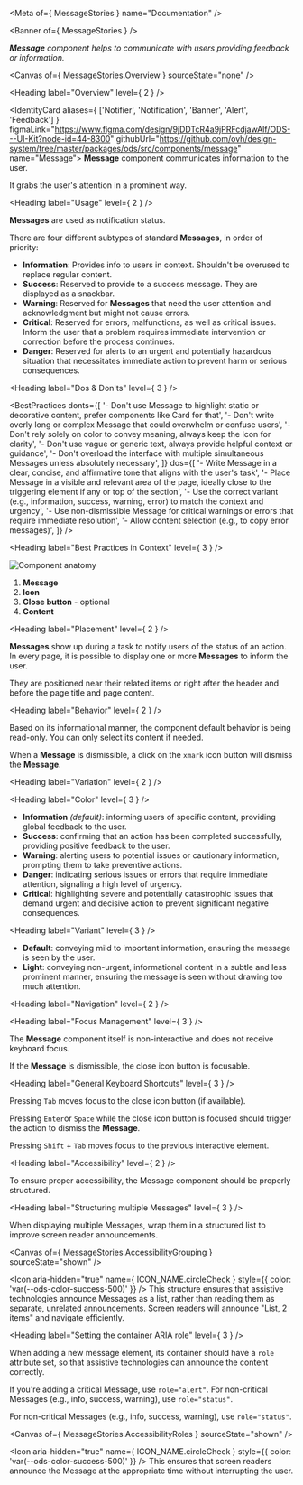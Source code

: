 
<Meta of={ MessageStories } name="Documentation" />

<Banner of={ MessageStories } />

_**Message** component helps to communicate with users providing feedback or information._

<Canvas of={ MessageStories.Overview } sourceState="none" />

<Heading label="Overview" level={ 2 } />

<IdentityCard aliases={ ['Notifier', 'Notification', 'Banner', 'Alert', 'Feedback'] }
              figmaLink="https://www.figma.com/design/9jDDTcR4a9jPRFcdjawAlf/ODS---UI-Kit?node-id=44-8300"
              githubUrl="https://github.com/ovh/design-system/tree/master/packages/ods/src/components/message"
              name="Message">
  **Message** component communicates information to the user.

  It grabs the user's attention in a prominent way.
</IdentityCard>

<Heading label="Usage" level={ 2 } />

**Messages** are used as notification status.

There are four different subtypes of standard **Messages**, in order of priority:

- **Information**: Provides info to users in context. Shouldn't be overused to replace regular content.
- **Success**: Reserved to provide to a success message. They are displayed as a snackbar.
- **Warning**: Reserved for **Messages** that need the user attention and acknowledgment but might not cause errors.
- **Critical**: Reserved for errors, malfunctions, as well as critical issues. Inform the user that a problem requires immediate intervention or correction before the process continues.
- **Danger**: Reserved for alerts to an urgent and potentially hazardous situation that necessitates immediate action to prevent harm or serious consequences.

<Heading label="Dos & Don'ts" level={ 3 } />

<BestPractices
  donts={[
    '- Don\'t use Message to highlight static or decorative content, prefer components like Card for that',
    '- Don\'t write overly long or complex Message that could overwhelm or confuse users',
    '- Don\'t rely solely on color to convey meaning, always keep the Icon for clarity',
    '- Don\'t use vague or generic text, always provide helpful context or guidance',
    '- Don\'t overload the interface with multiple simultaneous Messages unless absolutely necessary',
  ]}
  dos={[
    '- Write Message in a clear, concise, and affirmative tone that aligns with the user\'s task',
    '- Place Message in a visible and relevant area of the page, ideally close to the triggering element if any or top of the section',
    '- Use the correct variant (e.g., information, success, warning, error) to match the context and urgency',
    '- Use non-dismissible Message for critical warnings or errors that require immediate resolution',
    '- Allow content selection (e.g., to copy error messages)',
  ]}
/>

<Heading label="Best Practices in Context" level={ 3 } />

![Component anatomy](components/message/anatomy.png "Component anatomy")

1. **Message**
2. **Icon**
3. **Close button** - optional
4. **Content**

<Heading label="Placement" level={ 2 } />

**Messages** show up during a task to notify users of the status of an action. In every page, it is possible to display one or more **Messages** to inform the user.

They are positioned near their related items or right after the header and before the page title and page content.

<Heading label="Behavior" level={ 2 } />

Based on its informational manner, the component default behavior is being read-only. You can only select its content if needed.

When a **Message** is dismissible, a click on the `xmark` icon button will dismiss the **Message**.

<Heading label="Variation" level={ 2 } />

<Heading label="Color" level={ 3 } />

- **Information** _(default)_: informing users of specific content, providing global feedback to the user.
- **Success**: confirming that an action has been completed successfully, providing positive feedback to the user.
- **Warning**: alerting users to potential issues or cautionary information, prompting them to take preventive actions.
- **Danger**: indicating serious issues or errors that require immediate attention, signaling a high level of urgency.
- **Critical**: highlighting severe and potentially catastrophic issues that demand urgent and decisive action to prevent significant negative consequences.

<Heading label="Variant" level={ 3 } />

- **Default**: conveying mild to important information, ensuring the message is seen by the user.
- **Light**: conveying non-urgent, informational content in a subtle and less prominent manner, ensuring the message is seen without drawing too much attention.

<Heading label="Navigation" level={ 2 } />

<Heading label="Focus Management" level={ 3 } />

The **Message** component itself is non-interactive and does not receive keyboard focus.

If the **Message** is dismissible, the close icon button is focusable.

<Heading label="General Keyboard Shortcuts" level={ 3 } />

Pressing `Tab` moves focus to the close icon button (if available).

Pressing `Enter`or `Space` while the close icon button is focused should trigger the action to dismiss the **Message**.

Pressing `Shift` + `Tab` moves focus to the previous interactive element.

<Heading label="Accessibility" level={ 2 } />

To ensure proper accessibility, the Message component should be properly structured.

<Heading label="Structuring multiple Messages" level={ 3 } />

When displaying multiple Messages, wrap them in a structured list to improve screen reader announcements.

<Canvas of={ MessageStories.AccessibilityGrouping } sourceState="shown" />

<Icon aria-hidden="true"
      name={ ICON_NAME.circleCheck }
      style={{ color: 'var(--ods-color-success-500)' }} /> This structure ensures that assistive technologies announce Messages as a list, rather than reading them as separate, unrelated announcements.
Screen readers will announce "List, 2 items" and navigate efficiently.

<Heading label="Setting the container ARIA role" level={ 3 } />

When adding a new message element, its container should have a `role` attribute set, so that assistive
technologies can announce the content correctly.

If you're adding a critical Message, use `role="alert"`.
For non-critical Messages (e.g., info, success, warning), use `role="status"`.


For non-critical Messages (e.g., info, success, warning), use `role="status"`.

<Canvas of={ MessageStories.AccessibilityRoles } sourceState="shown" />

<Icon aria-hidden="true"
      name={ ICON_NAME.circleCheck }
      style={{ color: 'var(--ods-color-success-500)' }} /> This ensures that screen readers announce the Message at the appropriate time without interrupting the user.
